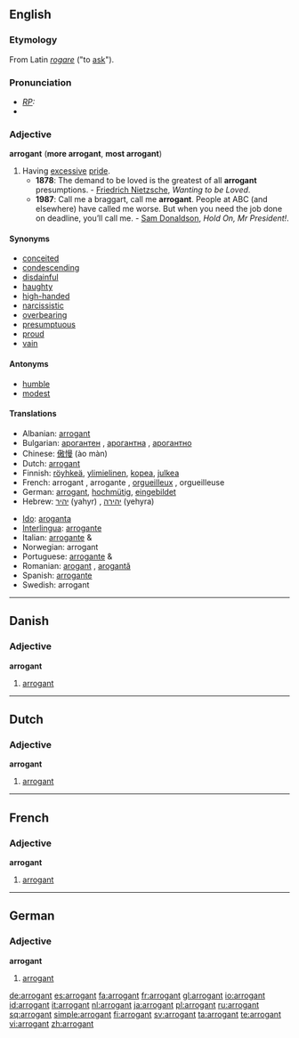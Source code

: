 ==English==
{{wikipedia|arrogance}}

===Etymology===
From Latin ''[[rogare]]'' ("to [[ask]]").

===Pronunciation===
* ''[[RP]]:'' {{IPA|/ˈærəgənt/}}
*{{audio|en-us-arrogant.ogg|Audio (US)}}

===Adjective===
'''arrogant''' ('''more arrogant''', '''most arrogant''')

# Having [[excessive]] [[pride]].
#* '''1878''': The demand to be loved is the greatest of all '''arrogant''' presumptions. - [[w:Friedrich Nietzsche|Friedrich Nietzsche]], ''Wanting to be Loved''.
#* '''1987''': Call me a braggart, call me '''arrogant'''. People at ABC (and elsewhere) have called me worse. But when you need the job done on deadline, you’ll call me. - [[w:Sam Donaldson|Sam Donaldson]], ''Hold On, Mr President!''.

====Synonyms====
*[[conceited]]
*[[condescending]]
*[[disdainful]]
*[[haughty]]
*[[high-handed]]
*[[narcissistic]]
*[[overbearing]]
*[[presumptuous]]
*[[proud]]
*[[vain]]

====Antonyms====
*[[humble]]
*[[modest]]

====Translations====
{{trans-top|having excessive pride}}
*Albanian: [[:sq:arrogant|arrogant]]
*Bulgarian: [[арогантен]] {{m}}, [[арогантна]] {{f}}, [[арогантно]] {{n}}
*Chinese: [[傲慢]] (ào màn)
*Dutch: [[arrogant#Dutch|arrogant]]
*Finnish: [[röyhkeä]], [[ylimielinen]], [[kopea]], [[julkea]]
*French: arrogant {{m}}, arrogante {{f}}, [[orgueilleux]] {{m}}, orgueilleuse {{f}}
*German: [[arrogant#German|arrogant]], [[hochmütig]], [[eingebildet]]
*Hebrew: [[יהיר]] (yahyr) {{m}}, [[יהירה]] (yehyra) {{f}}
{{trans-mid}}
*[[Ido]]: [[aroganta]]
*[[Interlingua]]: [[arrogante]]
*Italian: [[arrogante]] {{m}} & {{f}}
*Norwegian: arrogant
*Portuguese: [[arrogante]] {{m}} & {{f}}
*Romanian: [[arogant]] {{m}}, [[arogantă]] {{f}}
*Spanish: [[arrogante]]
*Swedish: arrogant

{{trans-bottom}}

----

==Danish==

===Adjective===
'''arrogant'''

# [[#English|arrogant]]

----

==Dutch==

===Adjective===
'''arrogant'''

# [[#English|arrogant]]

----

==French==

===Adjective===
'''arrogant''' {{m}}

# [[#English|arrogant]]

----

==German==

===Adjective===
'''arrogant'''

# [[#English|arrogant]]

[[de:arrogant]]
[[es:arrogant]]
[[fa:arrogant]]
[[fr:arrogant]]
[[gl:arrogant]]
[[io:arrogant]]
[[id:arrogant]]
[[it:arrogant]]
[[nl:arrogant]]
[[ja:arrogant]]
[[pl:arrogant]]
[[ru:arrogant]]
[[sq:arrogant]]
[[simple:arrogant]]
[[fi:arrogant]]
[[sv:arrogant]]
[[ta:arrogant]]
[[te:arrogant]]
[[vi:arrogant]]
[[zh:arrogant]]